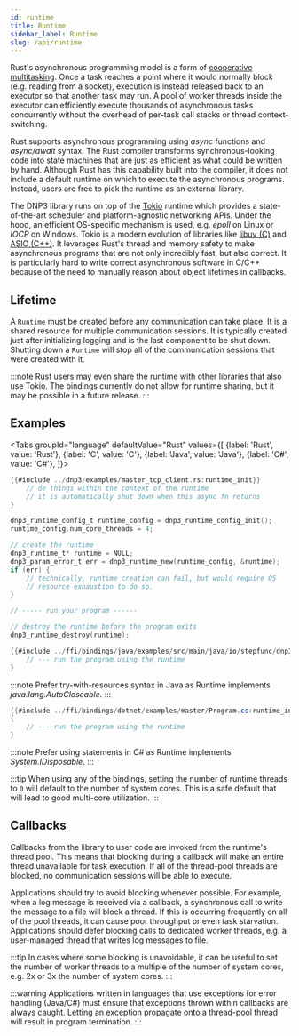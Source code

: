 ```yaml
---
id: runtime
title: Runtime
sidebar_label: Runtime
slug: /api/runtime
---
```



Rust's asynchronous programming model is a form of [cooperative multitasking](https://docs.rs/tokio/1.0.2/tokio/task/index.html). Once a task reaches
a point where it would normally block (e.g. reading from a socket), execution is instead released back to an executor so that another task may run. A pool of
worker threads inside the executor can efficiently execute thousands of asynchronous tasks concurrently without the overhead of per-task call stacks or
thread context-switching.

Rust supports asynchronous programming using *async* functions and *async/await* syntax. The Rust compiler transforms synchronous-looking code into
state machines that are just as efficient as what could be written by hand. Although Rust has this capability built into
the compiler, it does not include a default runtime on which to execute the asynchronous programs. Instead, users are free to pick the runtime as an
external library.

The DNP3 library runs on top of the [Tokio](https://tokio.rs/) runtime which provides a state-of-the-art scheduler and platform-agnostic
networking APIs. Under the hood, an efficient OS-specific mechanism is used, e.g. *epoll* on Linux or *IOCP* on Windows. Tokio
is a modern evolution of libraries like [libuv (C)](https://libuv.org/) and [ASIO (C++)](https://think-async.com/Asio/). It leverages Rust's thread and
memory safety to make asynchronous programs that are not only incredibly fast, but also correct.  It is particularly hard to write correct asynchronous
software in C/C++ because of the need to manually reason about object lifetimes in callbacks.

## Lifetime

A `Runtime` must be created before any communication can take place. It is a shared resource for multiple communication sessions. It is typically created just
after initializing logging and is the last component to be shut down. Shutting down a `Runtime` will stop all of the communication sessions that were created with it.

:::note
Rust users may even share the runtime with other libraries that also use Tokio. The bindings currently do not allow for runtime sharing, but it may be possible
in a future release.
:::

## Examples

<Tabs
groupId="language"
defaultValue="Rust"
values={[
{label: 'Rust', value: 'Rust'},
{label: 'C', value: 'C'},
{label: 'Java', value: 'Java'},
{label: 'C#', value: 'C#'},
]}>
<TabItem value="Rust">

```rust
{{#include ../dnp3/examples/master_tcp_client.rs:runtime_init}}
    // do things within the context of the runtime
    // it is automatically shut down when this async fn returns
}
```

</TabItem>
<TabItem value="C">

```c
dnp3_runtime_config_t runtime_config = dnp3_runtime_config_init();
runtime_config.num_core_threads = 4;

// create the runtime
dnp3_runtime_t* runtime = NULL;
dnp3_param_error_t err = dnp3_runtime_new(runtime_config, &runtime);
if (err) {
    // technically, runtime creation can fail, but would require OS
    // resource exhaustion to do so.
}

// ----- run your program ------

// destroy the runtime before the program exits
dnp3_runtime_destroy(runtime);
```

</TabItem>
<TabItem value="Java">

```java
{{#include ../ffi/bindings/java/examples/src/main/java/io/stepfunc/dnp3rs/examples/MasterExample.java:runtime}}
    // --- run the program using the runtime
}
```
:::note
Prefer try-with-resources syntax in Java as Runtime implements *java.lang.AutoCloseable*.
:::

</TabItem>
<TabItem value="C#">

```csharp
{{#include ../ffi/bindings/dotnet/examples/master/Program.cs:runtime_init}}
{
    // --- run the program using the runtime
}
```

:::note
Prefer using statements in C# as Runtime implements *System.IDisposable*.
:::


</TabItem>
</Tabs>

:::tip
When using any of the bindings, setting the number of runtime threads to `0` will default to the number of system cores. This
is a safe default that will lead to good multi-core utilization.
:::

## Callbacks

Callbacks from the library to user code are invoked from the runtime's thread pool. This means that blocking during a callback will make an entire thread
unavailable for task execution. If all of the thread-pool threads are blocked, no communication sessions will be able to execute.

Applications should try to avoid blocking whenever possible. For example, when a log message is received via a callback, a synchronous call to write the message
to a file will block a thread. If this is occurring frequently on all of the pool threads, it can cause poor throughput or even task starvation. Applications
should defer blocking calls to dedicated worker threads, e.g. a user-managed thread that writes log messages to file.

:::tip
In cases where some blocking is unavoidable, it can be useful to set the number of worker threads to a multiple of the number of system cores,
e.g. 2x or 3x the number of system cores.
:::

:::warning
Applications written in languages that use exceptions for error handling (Java/C#) must ensure that exceptions thrown within callbacks are always caught.
Letting an exception propagate onto a thread-pool thread will result in program termination.
:::

